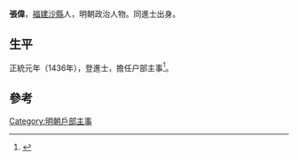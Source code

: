 {{Otheruses|other=名为張偉的其他人物|張偉}}

'''張偉'''，[[福建|福建]][[沙縣|沙縣]]人，明朝政治人物。同進士出身。

== 生平 ==
正統元年（1436年），登進士，擔任户部主事<ref>{{cite news|title=福建三明市志-第一节　历代进士(已知)名表|author=福建省地方志编纂委员会|url=http://www.fjsq.gov.cn/showtext.asp?ToBook=3147&index=3580|accessdate=2013-08-31|newspaper=福建省地方志编纂委员会|archive-url=https://web.archive.org/web/20131002173013/http://www.fjsq.gov.cn/showtext.asp?ToBook=3147&index=3580|archive-date=2013-10-02|dead-url=yes}}</ref>。

==參考==
{{reflist}}

{{正統元年丙辰科殿試金榜}}

{{Authority control}}

{{DEFAULTSORT:Zhang}}
[[Category:明朝戶部主事|Category:明朝戶部主事]]


{{明朝人物小作品}}